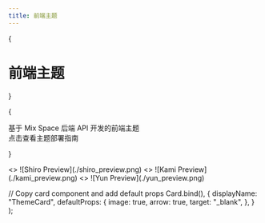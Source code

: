 ```yaml
---
title: 前端主题
---
```



{<h1 className="mt-10 mb-4 text-center text-[2.5rem] font-bold tracking-tight">前端主题</h1>}

{<p className="mb-16 text-center text-lg text-gray-500 dark:text-gray-400">基于 Mix Space 后端 API 开发的前端主题 <br/> 点击查看主题部署指南</p>}

<div className="m-8 mt-0">
  <Cards>
  <ThemeCard title="Shiro - @Innei" href="/themes/shiro">
      <>
        ![Shiro Preview](./shiro_preview.png)
      </>
    </ThemeCard>
    <ThemeCard title="Kami - @Innei" href="/themes/kami">
      <>
        ![Kami Preview](./kami_preview.png)
      </>
    </ThemeCard>
    <ThemeCard title="Yun - @Innei" href="/themes/yun">
      <>
        ![Yun Preview](./yun_preview.png)
      </>
    </ThemeCard>
  </Cards>
</div>


  // Copy card component and add default props
  Card.bind(),
  {
    displayName: "ThemeCard",
      defaultProps: {
       image: true,
       arrow: true,
       target: "_blank",
     },
   }
);

<style global jsx>{`
 .nextra-cards img {
   aspect-ratio: 12/6.3;
     object-fit: cover;
   }
 `}</style>